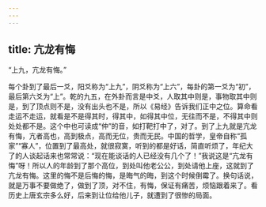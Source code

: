 ```yaml
---
---
---
```

title: 亢龙有悔
---




“上九，亢龙有悔。”

每个卦到了最后一爻，阳爻称为“上九”，阴爻称为“上六”，每卦的第一爻为“初”，最后第六爻为“上”。乾的九五，在外卦而言是中爻，人取其中则是，事物取其中则是，到了顶点则不是，没有出头也不是，所以《易经》告诉我们正中之位。算命看走运不走运，就看是不是得其时，得其中，如得其中位，无往而不是，不得其中则处处都不是。这个中也可读成“仲”的音，如打靶打中了，对了。到了上九就是亢龙有悔，亢者高也，高到极点，高而无位，贵而无民。中国的哲学，皇帝自称“孤家”“寡人”，位置到了最高处，就很寂寞，听到的都是好话，简直听烦了，年纪大了的人谈起话来也常常说：“现在能谈话的人已经没有几个了！”我说这是“亢龙有悔”呀！所以人的年龄到了那个高位，到处叫他老公公，到处请他上座，这就到了亢龙有悔。这里的悔不是后悔的悔，是晦气的晦，到这个时候倒霉了。换句话说，就是万事不要做绝了，做到了顶，对不住，有悔，保证有痛苦，烦恼跟着来了。看历史上唐玄宗多么好，后来到让位给他儿子，就遭到了很惨的局面。